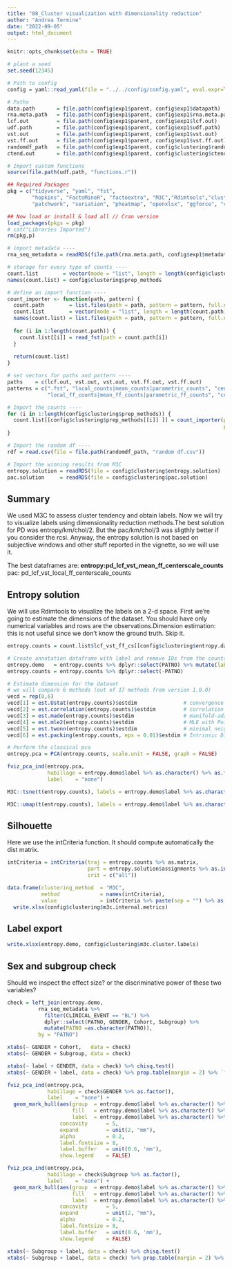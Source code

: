 ```yaml
---
title: "08_Cluster visualization with dimensionality reduction"
author: "Andrea Termine"
date: "2022-09-05"
output: html_document
---
```


```r
knitr::opts_chunk$set(echo = TRUE)
```

```r
# plant a seed
set.seed(12345)

# Path to config
config = yaml::read_yaml(file = "../../config/config.yaml", eval.expr=TRUE)

# Paths
data.path       = file.path(config$exp1$parent, config$exp1$datapath)
rna.meta.path   = file.path(config$exp1$parent, config$exp1$rna.meta.path)
lcf.out         = file.path(config$exp1$parent, config$exp1$lcf.out)
udf.path        = file.path(config$exp1$parent, config$exp1$udf.path)
vst.out         = file.path(config$exp1$parent, config$exp1$vst.out)
vst.ff.out      = file.path(config$exp1$parent, config$exp1$vst.ff.out)
randomdf_path   = file.path(config$exp1$parent, config$clustering$random_df)
ctend.out       = file.path(config$exp1$parent, config$clustering$ctend.out)
```

```r
# Import custom functions
source(file.path(udf.path, "functions.r"))

## Required Packages
pkg = c("tidyverse", "yaml", "fst", 
        "hopkins", "FactoMineR", "factoextra", "M3C","Rdimtools","clusterCrit",
        "patchwork", "seriation", "pheatmap", "openxlsx", "ggforce", "concaveman")

## Now load or install & load all // Cran version
load_packages(pkgs = pkg)
# cat("Libraries Imported")
rm(pkg,p)
```

```r
# import metadata ----
rna_seq_metadata = readRDS(file.path(rna.meta.path, config$exp1$metadata_rna))

# storage for every type of counts ----
count.list        = vector(mode = "list", length = length(config$clustering$prep_methods))
names(count.list) = config$clustering$prep_methods

# define an import function ----
count_importer <- function(path, pattern) {
  count.path        = list.files(path = path, pattern = pattern, full.names = T)
  count.list        = vector(mode = "list", length = length(count.path))
  names(count.list) = list.files(path = path, pattern = pattern, full.names = F) %>% str_remove(".fst")
  
  for (i in 1:length(count.path)) {
    count.list[[i]] = read_fst(path = count.path[i])
  }
  
  return(count.list)
}

# set vectors for paths and pattern ----
paths    = c(lcf.out, vst.out, vst.out, vst.ff.out, vst.ff.out)
patterns = c(".fst", "local_counts|mean_counts|parametric_counts", "center",
             "local_ff_counts|mean_ff_counts|parametric_ff_counts", "center")

# Import the counts ----
for (i in 1:length(config$clustering$prep_methods)) {
  count.list[[config$clustering$prep_methods[[i]] ]] = count_importer(path    = paths[i], 
                                                                      pattern = patterns[i])
}

# Import the random df ----
rdf = read.csv(file = file.path(randomdf_path, "random df.csv"))

# Import the winning results from M3C
entropy.solution = readRDS(file = config$clustering$entropy.solution)
pac.solution     = readRDS(file = config$clustering$pac.solution)
```

## Summary

We used M3C to assess cluster tendency and obtain labels. Now we will try to visualize labels using dimensionality reduction methods.The best solution for PD was entropy/km/chol/2. But the pac/km/chol/3 was sligthly better if you consider the rcsi. Anyway, the entropy solution is not based on subjective windows and other stuff reported in the vignette, so we will use it. 

The best dataframes are:
**entropy:pd_lcf_vst_mean_ff_centerscale_counts**
pac:    pd_lcf_vst_local_ff_centerscale_counts

## Entropy solution

We will use Rdimtools to visualize the labels on a 2-d space. First we're going to estimate the dimensions of the dataset. You should have only numerical variables and rows are the observations.Dimension estimation: this is not useful since we don't know the ground truth. Skip it.

```r
entropy.counts = count.list$lcf_vst_ff_cs[[config$clustering$entropy.dataset]]

# Create annotation dataframe with label and remove IDs from the counts
entropy.demo   = entropy.counts %>% dplyr::select(PATNO) %>% mutate(label = entropy.solution$assignments)
entropy.counts = entropy.counts %>% dplyr::select(-PATNO)

# Estimate dimension for the dataset
# we will compare 6 methods (out of 17 methods from version 1.0.0)
vecd = rep(0,6)
vecd[1] = est.Ustat(entropy.counts)$estdim               # convergence rate of U-statistic on manifold
vecd[2] = est.correlation(entropy.counts)$estdim         # correlation dimension
vecd[3] = est.made(entropy.counts)$estdim                # manifold-adaptive dimension estimation
vecd[4] = est.mle2(entropy.counts)$estdim                # MLE with Poisson process and bias correction
vecd[5] = est.twonn(entropy.counts)$estdim               # minimal neighborhood information
vecd[6] = est.packing(entropy.counts, eps = 0.01)$estdim # Intrinsic Dimension Estimation using Packing Numbers

# Perform the classical pca
entropy.pca = PCA(entropy.counts, scale.unit = FALSE, graph = FALSE)

fviz_pca_ind(entropy.pca,
             habillage = entropy.demo$label %>% as.character() %>% as.factor(),
             label    = "none")

M3C::tsne(t(entropy.counts), labels = entropy.demo$label %>% as.character())

M3C::umap(t(entropy.counts), labels = entropy.demo$label %>% as.character())
```

## Silhouette

Here we use the intCriteria function. It should compute automatically the dist matrix.

```r
intCriteria = intCriteria(traj = entropy.counts %>% as.matrix,
                          part = entropy.solution$assignments %>% as.integer(),
                          crit = c("all"))

data.frame(clustering_method  = "M3C",
           method             = names(intCriteria),
           value              = intCriteria %>% paste(sep = "") %>% as.numeric()) %>% 
  write.xlsx(config$clustering$m3c.internal.metrics)


```

## Label export

```r
write.xlsx(entropy.demo, config$clustering$m3c.cluster.labels)
```


## Sex and subgroup check

Should we inspect the effect size? or the discriminative power of these two variables?

```r
check = left_join(entropy.demo, 
          rna_seq_metadata %>% 
            filter(CLINICAL_EVENT == "BL") %>% 
            dplyr::select(PATNO, GENDER, Cohort, Subgroup) %>% 
            mutate(PATNO =as.character(PATNO)),
          by = "PATNO")

xtabs(~ GENDER + Cohort,   data = check)
xtabs(~ GENDER + Subgroup, data = check)

xtabs(~ label + GENDER, data = check) %>% chisq.test()
xtabs(~ GENDER + label, data = check) %>% prop.table(margin = 2) %>% `*`(100) %>% addmargins()

fviz_pca_ind(entropy.pca,
             habillage = check$GENDER %>% as.factor(),
             label    = "none") +
  geom_mark_hull(aes(group  = entropy.demo$label %>% as.character() %>% as.factor(),
                     fill   = entropy.demo$label %>% as.character() %>% as.factor(),
                     label  = entropy.demo$label %>% as.character() %>% as.factor()),
                 concavity      = 5,
                 expand         = unit(2, "mm"),
                 alpha          = 0.2,
                 label.fontsize = 8,
                 label.buffer   = unit(0.6, 'mm'),
                 show.legend    = FALSE) 

fviz_pca_ind(entropy.pca,
             habillage = check$Subgroup %>% as.factor(),
             label    = "none") +
  geom_mark_hull(aes(group  = entropy.demo$label %>% as.character() %>% as.factor(),
                     fill   = entropy.demo$label %>% as.character() %>% as.factor(),
                     label  = entropy.demo$label %>% as.character() %>% as.factor()),
                 concavity      = 5,
                 expand         = unit(2, "mm"),
                 alpha          = 0.2,
                 label.fontsize = 8,
                 label.buffer   = unit(0.6, 'mm'),
                 show.legend    = FALSE) 

xtabs(~ Subgroup + label, data = check) %>% chisq.test()
xtabs(~ Subgroup + label, data = check) %>% prop.table(margin = 2) %>% `*`(100) %>% addmargins()
```

